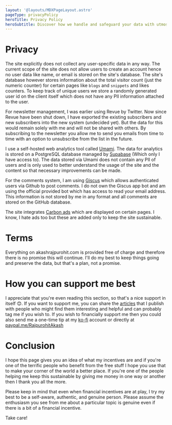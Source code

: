 ```yaml
---
layout: '@layouts/MDXPageLayout.astro'
pageType: privacyPolicy
heroTitle: Privacy Policy
heroSubtitle: Discover how we handle and safeguard your data with utmost care and transparency.
---
```


# Privacy

The site explicitly does not collect any user-specific data in any way. The current scope of the site does not allow users to create an account hence no user data like name, or email is stored on the site's database. The site's database however stores information about the total visitor count (just the numeric counter) for certain pages like `blogs` and `snippets` and likes counters. To keep track of unique users we store a randomly generated user id on the client itself which does not have any PII information attached to the user.

For newsletter management, I was earlier using Revue by Twitter. Now since Revue have been shut down, I have exported the existing subscribers and new subscribers into the new system (undecided yet). But the data for this would remain solely with me and will not be shared with others. By subscribing to the newsletter you allow me to send you emails from time to time with an option to unsubscribe from the list in the future.

I use a self-hosted web analytics tool called [Umami](https://umami.is). The data for analytics is stored on a PostgreSQL database managed by [Supabase](https://supabase.com) (Which only I have access to). The data stored via Umami does not contain any PII of users and is only used to better understand the usage of the site and the content so that necessary improvements can be made.

For the comments system, I am using [Giscus](https://giscus.app/) which allows authenticated users via Github to post comments. I do not own the Giscus app bot and am using the official provided bot which has access to read your email address. This information is not stored by me in any format and all comments are stored on the GitHub database.

The site integrates [Carbon ads](https://www.carbonads.net/) which are displayed on certain pages. I know, I hate ads too but these are added only to keep the site sustainable.

# Terms

Everything on akashrajpurohit.com is provided free of charge and therefore there is no promise this will continue. I'll do my best to keep things going and preserve the data, but that's a plan, not a promise.

# How you can support me best

I appreciate that you're even reading this section, so that's a nice support in itself 😊. If you want to support me, you can share the [articles](/blogs/) that I publish with people who might find them interesting and helpful and can probably tag me if you wish to. If you wish to financially support me then you could also send me a one-time tip at my [ko-fi](https://ko-fi.com/akashrajpurohit) account or directly at [paypal.me/RajpurohitAkash](https://paypal.me/RajpurohitAkash)

# Conclusion

I hope this page gives you an idea of what my incentives are and if you're one of the terrific people who benefit from the free stuff I hope you use that to make your corner of the world a better place. If you're one of the people helping me keep this sustainable by giving me money in one way or another then I thank you all the more.

Please keep in mind that even when financial incentives are at play, I try my best to be a self-aware, authentic, and genuine person. Please assume the enthusiasm you see from me about a particular topic is genuine even if there is a bit of a financial incentive.

Take care!
